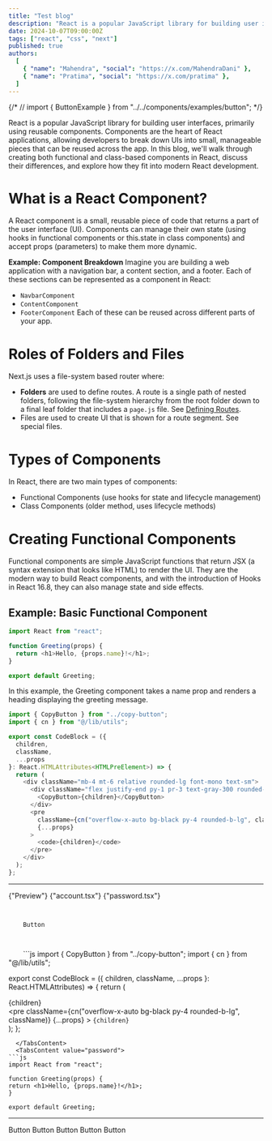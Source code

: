 ```yaml
---
title: "Test blog"
description: "React is a popular JavaScript library for building user interfaces, primarily using reusable components."
date: 2024-10-07T09:00:00Z
tags: ["react", "css", "next"]
published: true
authors:
  [
    { "name": "Mahendra", "social": "https://x.com/MahendraDani" },
    { "name": "Pratima", "social": "https://x.com/pratima" },
  ]
---
```


{/* // import { ButtonExample } from "../../components/examples/button"; */}

React is a popular JavaScript library for building user interfaces, primarily using reusable components. Components are the heart of React applications, allowing developers to break down UIs into small, manageable pieces that can be reused across the app. In this blog, we'll walk through creating both functional and class-based components in React, discuss their differences, and explore how they fit into modern React development.

# What is a React Component?

A React component is a small, reusable piece of code that returns a part of the user interface (UI). Components can manage their own state (using hooks in functional components or this.state in class components) and accept props (parameters) to make them more dynamic.

**Example: Component Breakdown**
Imagine you are building a web application with a navigation bar, a content section, and a footer. Each of these sections can be represented as a component in React:

- `NavbarComponent`
- `ContentComponent`
- `FooterComponent`
  Each of these can be reused across different parts of your app.

# Roles of Folders and Files

Next.js uses a file-system based router where:

- **Folders** are used to define routes. A route is a single path of nested folders, following the file-system hierarchy from the root folder down to a final leaf folder that includes a `page.js` file. See [Defining Routes](https://google.com).
- Files are used to create UI that is shown for a route segment. See special files.

# Types of Components

In React, there are two main types of components:

- Functional Components (use hooks for state and lifecycle management)
- Class Components (older method, uses lifecycle methods)

# Creating Functional Components

Functional components are simple JavaScript functions that return JSX (a syntax extension that looks like HTML) to render the UI. They are the modern way to build React components, and with the introduction of Hooks in React 16.8, they can also manage state and side effects.

## Example: Basic Functional Component

```js
import React from "react";

function Greeting(props) {
  return <h1>Hello, {props.name}!</h1>;
}

export default Greeting;
```

In this example, the Greeting component takes a name prop and renders a heading displaying the greeting message.

```js
import { CopyButton } from "../copy-button";
import { cn } from "@/lib/utils";

export const CodeBlock = ({
  children,
  className,
  ...props
}: React.HTMLAttributes<HTMLPreElement>) => {
  return (
    <div className="mb-4 mt-6 relative rounded-lg font-mono text-sm">
      <div className="flex justify-end py-1 pr-3 text-gray-300 rounded-t-lg border-2 ">
        <CopyButton>{children}</CopyButton>
      </div>
      <pre
        className={cn("overflow-x-auto bg-black py-4 rounded-b-lg", className)}
        {...props}
      >
        <code>{children}</code>
      </pre>
    </div>
  );
};
```

---

<Tabs defaultValue="preview" className="">
  <TabsList>
    <TabsTrigger value="preview">{"Preview"}</TabsTrigger>
    <TabsTrigger value="account">{"account.tsx"}</TabsTrigger>
    <TabsTrigger value="password">{"password.tsx"}</TabsTrigger>
  </TabsList>
  <TabsContent value="preview" className="">
    <code>
    <div className="h-96 bg-black/70 flex justify-center items-center">
      <ButtonExample size={"md"} colour={"red"}>
    Button
  </ButtonExample>
    </div>
    </code>
  </TabsContent>
  <TabsContent value="account">
```js
import { CopyButton } from "../copy-button";
import { cn } from "@/lib/utils";

export const CodeBlock = ({
  children,
  className,
  ...props
}: React.HTMLAttributes<HTMLPreElement>) => {
  return (
    <div className="mb-4 mt-6 relative rounded-lg font-mono text-sm">
      <div className="flex justify-end py-1 pr-3 text-gray-300 rounded-t-lg border-2 ">
        <CopyButton>{children}</CopyButton>
      </div>
      <pre
        className={cn("overflow-x-auto bg-black py-4 rounded-b-lg", className)}
        {...props}
      >
        <code>{children}</code>
      </pre>
    </div>
  );
};
```
  </TabsContent>
  <TabsContent value="password">
```js
import React from "react";

function Greeting(props) {
return <h1>Hello, {props.name}!</h1>;
}

export default Greeting;
```
  </TabsContent>
</Tabs>

---

<div className="flex justify-between items-center flex-wrap">
  <ButtonExample size={"md"} colour={"cyan"}>
    Button
  </ButtonExample>
  <ButtonExample size={"md"} colour={"green"}>
    Button
  </ButtonExample>
  <ButtonExample size={"md"} colour={"purple"}>
    Button
  </ButtonExample>
  <ButtonExample size={"md"} colour={"red"}>
    Button
  </ButtonExample>
  <ButtonExample size={"md"} colour={"yellow"} radius={"lg"}>
    Button
  </ButtonExample>
</div>
